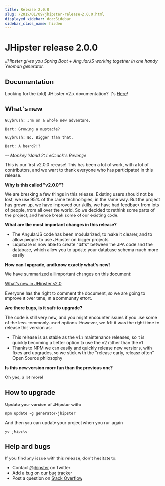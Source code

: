 ```yaml
---
title: Release 2.0.0
slug: /2015/01/09/jhipster-release-2.0.0.html
displayed_sidebar: docsSidebar
sidebar_class_name: hidden
---
```


JHipster release 2.0.0
==================

*JHipster gives you Spring Boot + AngularJS working together in one handy Yeoman generator.*

Documentation
----------

Looking for the (old) JHipster v2.x documentation? It's [Here](/documentation-archive)!

What's new
----------

```
Guybrush: I'm on a whole new adventure.
```

```
Bart: Growing a mustache?
```

```
Guybrush: No. Bigger than that.
```

```
Bart: A beard?!?
```

_-- Monkey Island 2: LeChuck's Revenge_

This is our first v2.0.0 release! This has been a lot of work, with a lot of contributors, and we want to thank everyone who has participated in this release.

__Why is this called "v2.0.0"?__

We are breaking a few things in this release. Existing users should not be lost, we use 95% of the same technologies, in the same way. But the project has grown up, we have improved our skills, we have had feedback from lots of people, from all over the world. So we decided to rethink some parts of the project, and hence break some of our existing code.

__What are the most important changes in this release?__

- The AngularJS code has been modularized, to make it clearer, and to allow people to use JHipster on bigger projects
- Liquibase is now able to create "diffs" between the JPA code and the database, which allow you to update your database schema much more easily

__How can I upgrade, and know exactly what's new?__

We have summarized all important changes on this document:

[What’s new in JHipster v2.0](https://docs.google.com/document/d/16oIpeEyb-qkPjM_bVQ4zX-dlibyH5_21fTrdQllGiwM/edit?usp=sharing)

Everyone has the right to comment the document, so we are going to improve it over time, in a community effort.

__Are there bugs, is it safe to upgrade?__

The code is still very new, and you might encounter issues if you use some of the less commonly-used options. However, we felt it was the right time to release this version as:

- This release is as stable as the v1.x maintenance releases, so it is quickly becoming a better option to use the v2 rather than the v1
- Thanks to NPM we can easily and quickly release new versions, with fixes and upgrades, so we stick with the "release early, release often" Open Source philosophy

__Is this new version more fun than the previous one?__

Oh yes, a lot more!

How to upgrade
------------

Update your version of JHipster with:

```
npm update -g generator-jhipster
```

And then you can update your project when you run again

```
yo jhipster
```

Help and bugs
--------------

If you find any issue with this release, don't hesitate to:

- Contact [@jhipster](https://twitter.com/jhipster) on Twitter
- Add a bug on our [bug tracker](https://github.com/jhipster/generator-jhipster/issues?state=open)
- Post a question on [Stack Overflow](http://stackoverflow.com/tags/jhipster/info)
